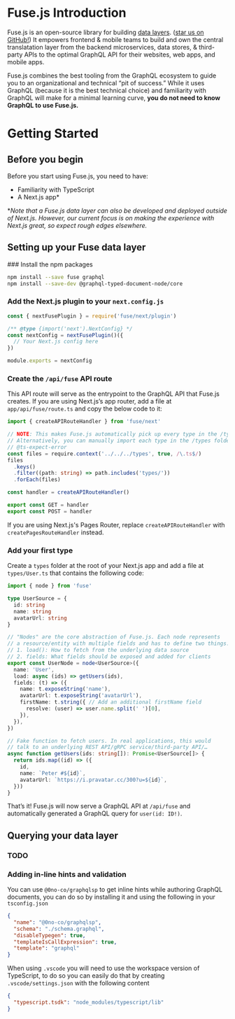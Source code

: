 
# Fuse.js Introduction

Fuse.js is an open-source library for building [data layers](/docs/data-layers). ([star us on GitHub!](https://github.com/StellateHQ/fuse.js)) It empowers frontend & mobile teams to build and own the central translatation layer from the backend microservices, data stores, & third-party APIs to the optimal GraphQL API for their websites, web apps, and mobile apps.

Fuse.js combines the best tooling from the GraphQL ecosystem to guide you to an organizational and technical “pit of success.” While it uses GraphQL (because it is the best technical choice) and familiarity with GraphQL will make for a minimal learning curve, **you do not need to know GraphQL to use Fuse.js.**

# Getting Started

## Before you begin

Before you start using Fuse.js, you need to have:

- Familiarity with TypeScript
- A Next.js app*

\**Note that a Fuse.js data layer can also be developed and deployed outside of Next.js. However, our current focus is on making the experience with Next.js great, so expect rough edges elsewhere.*

## Setting up your Fuse data layer

<Steps>
### Install the npm packages

```sh npm2yarn
npm install --save fuse graphql
npm install --save-dev @graphql-typed-document-node/core
```

### Add the Next.js plugin to your `next.config.js`

```js
const { nextFusePlugin } = require('fuse/next/plugin')

/** @type {import('next').NextConfig} */
const nextConfig = nextFusePlugin()({
  // Your Next.js config here
})

module.exports = nextConfig
```

### Create the `/api/fuse` API route

This API route will serve as the entrypoint to the GraphQL API that Fuse.js creates. If you are using Next.js’s app router, add a file at `app/api/fuse/route.ts` and copy the below code to it:

```ts
import { createAPIRouteHandler } from 'fuse/next'

// NOTE: This makes Fuse.js automatically pick up every type in the /types folder
// Alternatively, you can manually import each type in the /types folder and remove this snippet
// @ts-expect-error
const files = require.context('../../../types', true, /\.ts$/)
files
  .keys()
  .filter((path: string) => path.includes('types/'))
  .forEach(files)

const handler = createAPIRouteHandler()

export const GET = handler
export const POST = handler
```

<Callout type="info" emoji="📄">
  If you are using Next.js's Pages Router, replace <code>createAPIRouteHandler</code> with <code>createPagesRouteHandler</code> instead.
</Callout>

### Add your first type

Create a `types` folder at the root of your Next.js app and add a file at `types/User.ts` that contains the following code:

```ts
import { node } from 'fuse'

type UserSource = {
  id: string
  name: string
  avatarUrl: string
}

// "Nodes" are the core abstraction of Fuse.js. Each node represents
// a resource/entity with multiple fields and has to define two things:
// 1. load(): How to fetch from the underlying data source
// 2. fields: What fields should be exposed and added for clients
export const UserNode = node<UserSource>({
  name: 'User',
  load: async (ids) => getUsers(ids),
  fields: (t) => ({
    name: t.exposeString('name'),
    avatarUrl: t.exposeString('avatarUrl'),
    firstName: t.string({ // Add an additional firstName field
      resolve: (user) => user.name.split(' ')[0],
    }),
  }),
})

// Fake function to fetch users. In real applications, this would
// talk to an underlying REST API/gRPC service/third-party API/…
async function getUsers(ids: string[]): Promise<UserSource[]> {
  return ids.map((id) => ({
    id,
    name: `Peter #${id}`,
    avatarUrl: `https://i.pravatar.cc/300?u=${id}`,
  }))
}
```

That’s it! Fuse.js will now serve a GraphQL API at `/api/fuse` and automatically generated a GraphQL query for `user(id: ID!)`.
</Steps>

## Querying your data layer

### TODO

### Adding in-line hints and validation

You can use `@0no-co/graphqlsp` to get inline hints while authoring GraphQL documents, you can do so by installing it
and using the following in your `tsconfig.json`

```json
{
  "name": "@0no-co/graphqlsp",
  "schema": "./schema.graphql",
  "disableTypegen": true,
  "templateIsCallExpression": true,
  "template": "graphql"
}
```

When using `.vscode` you will need to use the workspace version of TypeScript, to do so you can easily do that by creating
`.vscode/settings.json` with the following content

```json
{
  "typescript.tsdk": "node_modules/typescript/lib"
}
```

